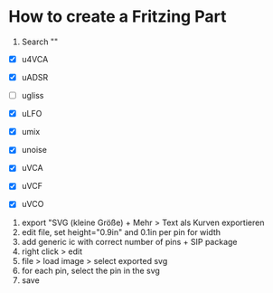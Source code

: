# How to create a Fritzing Part

1. Search ""


- [x] u4VCA
- [x] uADSR
- [ ] ugliss
- [x] uLFO
- [x] umix
- [x] unoise
- [x] uVCA
- [x] uVCF
- [x] uVCO


1. export "SVG (kleine Größe) + Mehr > Text als Kurven exportieren 
2. edit file, set height="0.9in" and 0.1in per pin for width
3. add generic ic with correct number of pins + SIP package
4. right click > edit
5. file > load image > select exported svg
6. for each pin, select the pin in the svg
7. save
